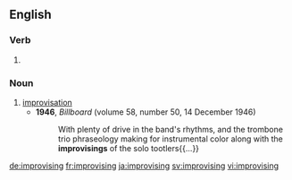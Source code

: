 ==English==

===Verb===
{{head|en}}

# {{present participle of|improvise}}

===Noun===
{{en-noun}}

# [[improvisation]]
#* '''1946''', ''Billboard'' (volume 58, number 50, 14 December 1946)
#*: With plenty of drive in the band's rhythms, and the trombone trio phraseology making for instrumental color along with the '''improvisings''' of the solo tootlers{{...}}

[[de:improvising]]
[[fr:improvising]]
[[ja:improvising]]
[[sv:improvising]]
[[vi:improvising]]